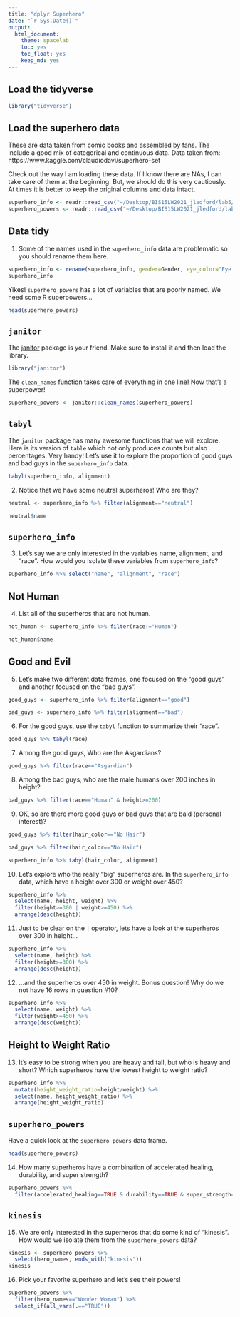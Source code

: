 ```yaml
---
title: "dplyr Superhero"
date: "`r Sys.Date()`"
output:
  html_document: 
    theme: spacelab
    toc: yes
    toc_float: yes
    keep_md: yes
---
```


## Load the tidyverse
```r
library("tidyverse")
```

## Load the superhero data
These are data taken from comic books and assembled by fans. The include a good mix of categorical and continuous data.  Data taken from: https://www.kaggle.com/claudiodavi/superhero-set  

Check out the way I am loading these data. If I know there are NAs, I can take care of them at the beginning. But, we should do this very cautiously. At times it is better to keep the original columns and data intact.  
```r
superhero_info <- readr::read_csv("~/Desktop/BIS15LW2021_jledford/lab5/data/heroes_information.csv", na = c("", "-99", "-"))
superhero_powers <- readr::read_csv("~/Desktop/BIS15LW2021_jledford/lab5/data/super_hero_powers.csv", na = c("", "-99", "-"))
```

## Data tidy
1. Some of the names used in the `superhero_info` data are problematic so you should rename them here.  
```r
superhero_info <- rename(superhero_info, gender=Gender, eye_color="Eye color", race=Race, hair_color="Hair color", height="Height", publisher="Publisher", skin_color="Skin color", alignment="Alignment", weight=Weight)
superhero_info
```

Yikes! `superhero_powers` has a lot of variables that are poorly named. We need some R superpowers...
```r
head(superhero_powers)
```

## `janitor`
The [janitor](https://garthtarr.github.io/meatR/janitor.html) package is your friend. Make sure to install it and then load the library.  
```r
library("janitor")
```

The `clean_names` function takes care of everything in one line! Now that's a superpower!
```r
superhero_powers <- janitor::clean_names(superhero_powers)
```

## `tabyl`
The `janitor` package has many awesome functions that we will explore. Here is its version of `table` which not only produces counts but also percentages. Very handy! Let's use it to explore the proportion of good guys and bad guys in the `superhero_info` data.  
```r
tabyl(superhero_info, alignment)
```

2. Notice that we have some neutral superheros! Who are they?
```r
neutral <- superhero_info %>% filter(alignment=="neutral")

neutral$name
```

## `superhero_info`
3. Let's say we are only interested in the variables name, alignment, and "race". How would you isolate these variables from `superhero_info`?
```r
superhero_info %>% select("name", "alignment", "race")
```

## Not Human
4. List all of the superheros that are not human.
```r
not_human <- superhero_info %>% filter(race!="Human")

not_human$name
```

## Good and Evil
5. Let's make two different data frames, one focused on the "good guys" and another focused on the "bad guys".
```r
good_guys <- superhero_info %>% filter(alignment=="good")
```

```r
bad_guys <- superhero_info %>% filter(alignment=="bad")
```

6. For the good guys, use the `tabyl` function to summarize their "race".
```r
good_guys %>% tabyl(race)
```

7. Among the good guys, Who are the Asgardians?
```r
good_guys %>% filter(race=="Asgardian")
```

8. Among the bad guys, who are the male humans over 200 inches in height?
```r
bad_guys %>% filter(race=="Human" & height>=200)
```

9. OK, so are there more good guys or bad guys that are bald (personal interest)?
```r
good_guys %>% filter(hair_color=="No Hair")
```

```r
bad_guys %>% filter(hair_color=="No Hair")
```

```r
superhero_info %>% tabyl(hair_color, alignment)
```

10. Let's explore who the really "big" superheros are. In the `superhero_info` data, which have a height over 300 or weight over 450?
```r
superhero_info %>% 
  select(name, height, weight) %>% 
  filter(height>=300 | weight>=450) %>% 
  arrange(desc(height))
```

11. Just to be clear on the `|` operator, lets have a look at the superheros over 300 in height...
```r
superhero_info %>% 
  select(name, height) %>% 
  filter(height>=300) %>% 
  arrange(desc(height))
```

12. ...and the superheros over 450 in weight. Bonus question! Why do we not have 16 rows in question #10?
```r
superhero_info %>% 
  select(name, weight) %>% 
  filter(weight>=450) %>% 
  arrange(desc(weight))
```

## Height to Weight Ratio
13. It's easy to be strong when you are heavy and tall, but who is heavy and short? Which superheros have the lowest height to weight ratio?
```r
superhero_info %>% 
  mutate(height_weight_ratio=height/weight) %>% 
  select(name, height_weight_ratio) %>% 
  arrange(height_weight_ratio)
```

## `superhero_powers`
Have a quick look at the `superhero_powers` data frame.  
```r
head(superhero_powers)
```

14. How many superheros have a combination of accelerated healing, durability, and super strength?
```r
superhero_powers %>% 
  filter(accelerated_healing==TRUE & durability==TRUE & super_strength==TRUE)
```

## `kinesis`
15. We are only interested in the superheros that do some kind of "kinesis". How would we isolate them from the `superhero_powers` data?
```r
kinesis <- superhero_powers %>% 
  select(hero_names, ends_with("kinesis"))
kinesis
```

16. Pick your favorite superhero and let's see their powers!
```r
superhero_powers %>% 
  filter(hero_names=="Wonder Woman") %>% 
  select_if(all_vars(.=="TRUE"))
```